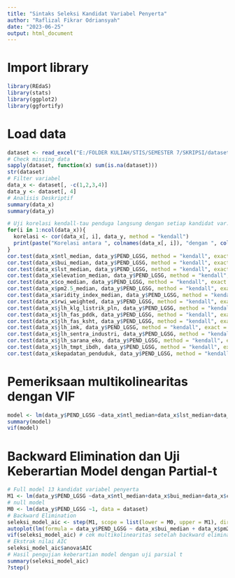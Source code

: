 ```yaml
---
title: "Sintaks Seleksi Kandidat Variabel Penyerta"
author: "Raflizal Fikrar Odriansyah"
date: "2023-06-25"
output: html_document
---
```


# Import library
```r
library(REdaS)
library(stats)
library(ggplot2)
library(ggfortify)
```

# Load data
```r
dataset <- read_excel("E:/FOLDER KULIAH/STIS/SEMESTER 7/SKRIPSI/dataset_skripsi_revisi.xlsx", sheet = 1)
# Check missing data
sapply(dataset, function(x) sum(is.na(dataset)))
str(dataset)
# Filter variabel
data_x <- dataset[, -c(1,2,3,4)]
data_y <- dataset[, 4]
# Analisis Deskriptif
summary(data_x)
summary(data_y)
```


```r
# Uji korelasi kendall-tau penduga langsung dengan setiap kandidat var. penyerta
for(i in 1:ncol(data_x)){
  korelasi <- cor(data_x[, i], data_y, method = "kendall")
  print(paste("Korelasi antara ", colnames(data_x[, i]), "dengan ", colnames(data_y), "adalah ", korelasi))
}
cor.test(data_x$ntl_median, data_y$PEND_LGSG, method = "kendall", exact = FALSE)
cor.test(data_x$bui_median, data_y$PEND_LGSG, method = "kendall", exact = FALSE)
cor.test(data_x$lst_median, data_y$PEND_LGSG, method = "kendall", exact = FALSE)
cor.test(data_x$elevation_median, data_y$PEND_LGSG, method = "kendall", exact = FALSE)
cor.test(data_x$co_median, data_y$PEND_LGSG, method = "kendall", exact = FALSE)
cor.test(data_x$pm2.5_median, data_y$PEND_LGSG, method = "kendall", exact = FALSE)
cor.test(data_x$aridity_index_median, data_y$PEND_LGSG, method = "kendall", exact = FALSE)
cor.test(data_x$rwi_weighted, data_y$PEND_LGSG, method = "kendall", exact = FALSE)
cor.test(data_x$jlh_klg_listrik_pln, data_y$PEND_LGSG, method = "kendall", exact = FALSE)
cor.test(data_x$jlh_fas_pddk, data_y$PEND_LGSG, method = "kendall", exact = FALSE)
cor.test(data_x$jlh_fas_ksht, data_y$PEND_LGSG, method = "kendall", exact = FALSE)
cor.test(data_x$jlh_imk, data_y$PEND_LGSG, method = "kendall", exact = FALSE)
cor.test(data_x$jlh_sentra_industri, data_y$PEND_LGSG, method = "kendall", exact = FALSE)
cor.test(data_x$jlh_sarana_eko, data_y$PEND_LGSG, method = "kendall", exact = FALSE)
cor.test(data_x$jlh_tmpt_ibdh, data_y$PEND_LGSG, method = "kendall", exact = FALSE)
cor.test(data_x$kepadatan_penduduk, data_y$PEND_LGSG, method = "kendall", exact = FALSE)
```

# Pemeriksaan multikolinearitas dengan VIF
```r
model <- lm(data_y$PEND_LGSG ~data_x$ntl_median+data_x$lst_median+data_x$bui_median+data_x$co_median+data_x$pm2.5_median+data_x$elevation_median+data_x$aridity_index_median+data_x$rwi_weighted+data_x$jlh_klg_listrik_pln+data_x$jlh_fas_pddk+data_x$jlh_fas_ksht+data_x$jlh_sarana_eko+data_x$jlh_tmpt_ibdh+data_x$kepadatan_penduduk)
summary(model)
vif(model)
```

# Backward Elimination dan Uji Keberartian Model dengan Partial-t
```r
# Full model 13 kandidat variabel penyerta
M1 <- lm(data_y$PEND_LGSG ~data_x$ntl_median+data_x$bui_median+data_x$co_median+data_x$pm2.5_median+data_x$elevation_median+data_x$aridity_index_median+data_x$rwi_weighted+data_x$jlh_klg_listrik_pln+data_x$jlh_fas_pddk+data_x$jlh_fas_ksht+data_x$jlh_sarana_eko+data_x$jlh_tmpt_ibdh+data_x$kepadatan_penduduk, data = dataset)
# null model
M0 <- lm(data_y$PEND_LGSG ~1, data = dataset)
# Backward Elimination
seleksi_model_aic <- step(M1, scope = list(lower = M0, upper = M1), direction = "backward", k = 2)
autoplot(lm(formula = data_y$PEND_LGSG ~ data_x$bui_median + data_x$pm2.5_median + data_x$elevation_median + data_x$rwi_weighted + data_x$jlh_fas_pddk + data_x$jlh_sarana_eko + data_x$jlh_tmpt_ibdh + data_x$kepadatan_penduduk, data = dataset))
vif(seleksi_model_aic) # cek multikolinearitas setelah backward elimination
# Ekstrak nilai AIC
seleksi_model_aic$anova$AIC
# Hasil pengujian keberartian model dengan uji parsial t
summary(seleksi_model_aic)
?step()
```

